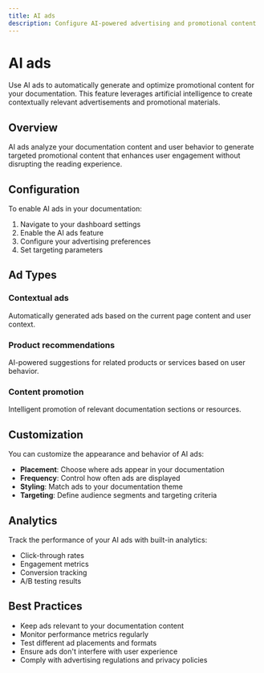 ```yaml
---
title: AI ads
description: Configure AI-powered advertising and promotional content
---
```


# AI ads

Use AI ads to automatically generate and optimize promotional content for your documentation. This feature leverages artificial intelligence to create contextually relevant advertisements and promotional materials.

## Overview

AI ads analyze your documentation content and user behavior to generate targeted promotional content that enhances user engagement without disrupting the reading experience.

## Configuration

To enable AI ads in your documentation:

1. Navigate to your dashboard settings
2. Enable the AI ads feature
3. Configure your advertising preferences
4. Set targeting parameters

## Ad Types

### Contextual ads
Automatically generated ads based on the current page content and user context.

### Product recommendations
AI-powered suggestions for related products or services based on user behavior.

### Content promotion
Intelligent promotion of relevant documentation sections or resources.

## Customization

You can customize the appearance and behavior of AI ads:

- **Placement**: Choose where ads appear in your documentation
- **Frequency**: Control how often ads are displayed
- **Styling**: Match ads to your documentation theme
- **Targeting**: Define audience segments and targeting criteria

## Analytics

Track the performance of your AI ads with built-in analytics:

- Click-through rates
- Engagement metrics
- Conversion tracking
- A/B testing results

## Best Practices

- Keep ads relevant to your documentation content
- Monitor performance metrics regularly
- Test different ad placements and formats
- Ensure ads don't interfere with user experience
- Comply with advertising regulations and privacy policies